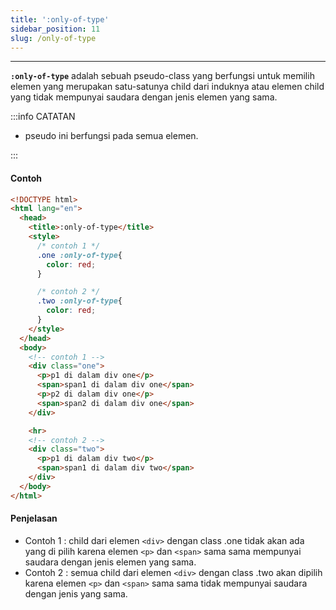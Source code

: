 ```yaml
---
title: ':only-of-type'
sidebar_position: 11
slug: /only-of-type
---
```


<hr />

**`:only-of-type`** adalah sebuah pseudo-class yang berfungsi untuk memilih elemen yang merupakan satu-satunya child dari induknya atau elemen child yang tidak mempunyai saudara dengan jenis elemen yang sama.

:::info CATATAN

- pseudo ini berfungsi pada semua elemen.

:::

#### Contoh

<Tabs>
<TabItem value="DEMO" label="DEMO" default>

<Codepen dataSlugHash="zYXYgNa" title="pseudo class - only-of-type" />

</TabItem>

<TabItem value="COPY CODE" label="COPY CODE">

```html
<!DOCTYPE html>
<html lang="en">
  <head>
    <title>:only-of-type</title>
    <style>
      /* contoh 1 */
      .one :only-of-type{
        color: red;
      }

      /* contoh 2 */
      .two :only-of-type{
        color: red;
      }
    </style>
  </head>
  <body>
    <!-- contoh 1 -->
    <div class="one">
      <p>p1 di dalam div one</p>
      <span>span1 di dalam div one</span>
      <p>p2 di dalam div one</p>
      <span>span2 di dalam div one</span>
    </div>

    <hr>
    <!-- contoh 2 -->
    <div class="two">
      <p>p1 di dalam div two</p>
      <span>span1 di dalam div two</span>
    </div>
  </body>
</html>
```

</TabItem>
</Tabs>

#### Penjelasan

- Contoh 1 : child dari elemen `<div>` dengan class .one tidak akan ada yang di pilih karena elemen `<p>` dan `<span>` sama sama mempunyai saudara dengan jenis elemen yang sama.
- Contoh 2 : semua child dari elemen `<div>` dengan class .two akan dipilih karena elemen `<p>` dan `<span>` sama sama tidak mempunyai saudara dengan jenis yang sama.
